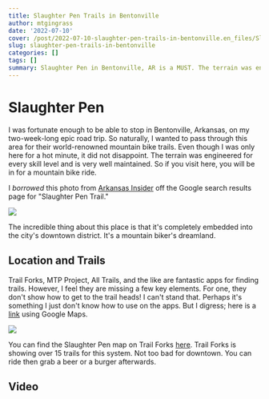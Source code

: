 ```yaml
---
title: Slaughter Pen Trails in Bentonville
author: mtgingrass
date: '2022-07-10'
cover: /post/2022-07-10-slaughter-pen-trails-in-bentonville.en_files/Slaughter Pen (1).jpg
slug: slaughter-pen-trails-in-bentonville
categories: []
tags: []
summary: Slaughter Pen in Bentonville, AR is a MUST. The terrain was engineered for every skill level and is very well maintained. If you come here, you will be in for one hell of a mountain bike ride.
---
```


# Slaughter Pen

I was fortunate enough to be able to stop in Bentonville, Arkansas, on my two-week-long epic road trip. So naturally, I wanted to pass through this area for their world-renowned mountain bike trails. Even though I was only here for a hot minute, it did not disappoint. The terrain was engineered for every skill level and is very well maintained. So if you visit here, you will be in for a mountain bike ride.

I *borrowed* this photo from [Arkansas Insider](https://maps.google.com/maps/contrib/106043008186601737362) off the Google search results page for \"Slaughter Pen Trail.\"

![](/post/2022-07-10-slaughter-pen-trails-in-bentonville.en_files/image1.png)

The incredible thing about this place is that it\'s completely embedded into the city\'s downtown district. It\'s a mountain biker\'s dreamland.

## Location and Trails

Trail Forks, MTP Project, All Trails, and the like are fantastic apps for finding trails. However, I feel they are missing a few key elements. For one, they don\'t show how to get to the trail heads! I can\'t stand that. Perhaps it\'s something I just don\'t know how to use on the apps. But I digress; here is a [link](https://g.page/slaughter-pen-trail?share) using Google Maps.

![](/post/2022-07-10-slaughter-pen-trails-in-bentonville.en_files/image2.png)

You can find the Slaughter Pen map on Trail Forks [here](https://www.trailforks.com/region/slaughter-pen-trails/). Trail Forks is showing over 15 trails for this system. Not too bad for downtown. You can ride then grab a beer or a burger afterwards.



## Video

<style>.embed-container { position: relative; padding-bottom: 56.25%; height: 0; overflow: hidden; max-width: 100%; } .embed-container iframe, .embed-container object, .embed-container embed { position: absolute; top: 0; left: 0; width: 100%; height: 100%; }</style><div class='embed-container'><iframe src='https://www.youtube.com/embed//WunHO-GgwYI' frameborder='0' allowfullscreen></iframe></div>


